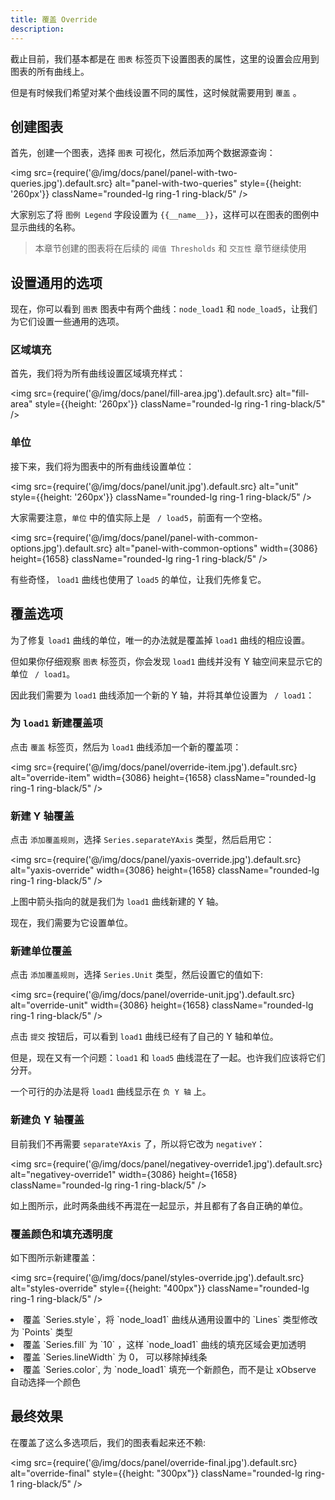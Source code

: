 ```yaml
---
title: 覆盖 Override
description: 
---
```



截止目前，我们基本都是在 `图表` 标签页下设置图表的属性，这里的设置会应用到图表的所有曲线上。

但是有时候我们希望对某个曲线设置不同的属性，这时候就需要用到 `覆盖` 。

## 创建图表

首先，创建一个图表，选择 `图表` 可视化，然后添加两个数据源查询：

<img src={require('@/img/docs/panel/panel-with-two-queries.jpg').default.src} alt="panel-with-two-queries" style={{height: '260px'}} className="rounded-lg ring-1 ring-black/5" />


大家别忘了将 `图例 Legend` 字段设置为 `{{__name__}}`，这样可以在图表的图例中显示曲线的名称。

> 本章节创建的图表将在后续的 `阈值 Thresholds` 和 `交互性` 章节继续使用

## 设置通用的选项

现在，你可以看到 `图表` 图表中有两个曲线：`node_load1` 和 `node_load5`，让我们为它们设置一些通用的选项。

### 区域填充

首先，我们将为所有曲线设置区域填充样式：

<img src={require('@/img/docs/panel/fill-area.jpg').default.src} alt="fill-area" style={{height: '260px'}} className="rounded-lg ring-1 ring-black/5" />


### 单位

接下来，我们将为图表中的所有曲线设置单位：

<img src={require('@/img/docs/panel/unit.jpg').default.src} alt="unit" style={{height: '260px'}} className="rounded-lg ring-1 ring-black/5" />


大家需要注意，`单位` 中的值实际上是 ` / load5`，前面有一个空格。

<img src={require('@/img/docs/panel/panel-with-common-options.jpg').default.src} alt="panel-with-common-options" width={3086} height={1658} className="rounded-lg ring-1 ring-black/5" />


有些奇怪， `load1` 曲线也使用了 `load5` 的单位，让我们先修复它。


## 覆盖选项

为了修复 `load1` 曲线的单位，唯一的办法就是覆盖掉 `load1` 曲线的相应设置。

但如果你仔细观察 `图表` 标签页，你会发现 `load1` 曲线并没有 Y 轴空间来显示它的单位 ` / load1`。

因此我们需要为 `load1` 曲线添加一个新的 Y 轴，并将其单位设置为 ` / load1`：

### 为 `load1` 新建覆盖项

点击 `覆盖` 标签页，然后为 `load1` 曲线添加一个新的覆盖项：

<img src={require('@/img/docs/panel/override-item.jpg').default.src} alt="override-item" width={3086} height={1658} className="rounded-lg ring-1 ring-black/5" />


### 新建 Y 轴覆盖

点击 `添加覆盖规则`，选择 `Series.separateYAxis` 类型，然后启用它：

<img src={require('@/img/docs/panel/yaxis-override.jpg').default.src} alt="yaxis-override" width={3086} height={1658} className="rounded-lg ring-1 ring-black/5" />


上图中箭头指向的就是我们为 `load1` 曲线新建的 Y 轴。

现在，我们需要为它设置单位。


### 新建单位覆盖

点击 `添加覆盖规则`，选择 `Series.Unit` 类型，然后设置它的值如下:

<img src={require('@/img/docs/panel/override-unit.jpg').default.src} alt="override-unit" width={3086} height={1658} className="rounded-lg ring-1 ring-black/5" />


点击 `提交` 按钮后，可以看到 `load1` 曲线已经有了自己的 Y 轴和单位。

但是，现在又有一个问题：`load1` 和 `load5` 曲线混在了一起。也许我们应该将它们分开。

一个可行的办法是将 `load1` 曲线显示在 `负 Y 轴` 上。

### 新建负 Y 轴覆盖

目前我们不再需要 `separateYAxis` 了，所以将它改为 `negativeY`：

<img src={require('@/img/docs/panel/negativey-override1.jpg').default.src} alt="negativey-override1" width={3086} height={1658} className="rounded-lg ring-1 ring-black/5" />


如上图所示，此时两条曲线不再混在一起显示，并且都有了各自正确的单位。


### 覆盖颜色和填充透明度

如下图所示新建覆盖：

<img src={require('@/img/docs/panel/styles-override.jpg').default.src} alt="styles-override" style={{height: "400px"}} className="rounded-lg ring-1 ring-black/5" />



<TextList>
    <li>覆盖 `Series.style`，将 `node_load1` 曲线从通用设置中的 `Lines` 类型修改为 `Points` 类型</li>
    <li>覆盖 `Series.fill` 为 `10` ，这样 `node_load1` 曲线的填充区域会更加透明</li>
    <li>覆盖 `Series.lineWidth` 为 0， 可以移除掉线条 </li>
    <li>覆盖 `Series.color`, 为 `node_load1` 填充一个新颜色，而不是让 xObserve 自动选择一个颜色</li>
</TextList>


## 最终效果

在覆盖了这么多选项后，我们的图表看起来还不赖: 

<img src={require('@/img/docs/panel/override-final.jpg').default.src} alt="override-final" style={{height: "300px"}} className="rounded-lg ring-1 ring-black/5" />
